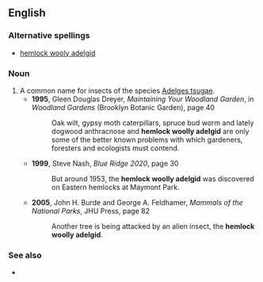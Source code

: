 ==English==

===Alternative spellings===
* [[hemlock wooly adelgid]]

===Noun===
{{en-noun|sg=[[hemlock]] [[woolly]] [[adelgid]]}}

# A common name for insects of the species [[Adelges tsugae]].
#*'''1995''', Gleen Douglas Dreyer, ''Maintaining Your Woodland Garden'', in ''Woodland Gardens'' (Brooklyn Botanic Garden), page 40
#*:Oak wilt, gypsy moth caterpillars, spruce bud worm and lately dogwood anthracnose and '''hemlock woolly adelgid''' are only some of the better known problems with which gardeners, foresters and ecologists must contend.
#*'''1999''', Steve Nash, ''Blue Ridge 2020'', page 30
#*:But around 1953, the '''hemlock woolly adelgid''' was discovered on Eastern hemlocks at Maymont Park.
#*'''2005''', John H. Burde and George A. Feldhamer, ''Mammals of the National Parks'', JHU Press, page 82
#*:Another tree is being attacked by an alien insect, the '''hemlock woolly adelgid'''.

===See also===
*{{pedia}}